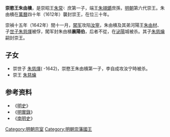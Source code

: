 '''崇愍王朱由樻'''{{BD|？||1642年|catIdx=Z朱}}，是崇昭王[[崇昭王|朱常]][[File:氵水聿缺字.svg|14px]]庶第一子，端王[[朱翊𨰜|朱翊𨰜]]庶孫，[[明朝|明朝]]第六代崇王。朱由樻在[[萬曆|萬曆]]四十年（1612年）襲封崇王，在位三十年。

崇禎十五年（1642年）閏十一月，[[闖军|闖军]]攻陷[[汝寧|汝寧]]，朱由樻及其弟河陽王[[朱由材|朱由材]]、子[[世子|世子]][[朱慈煇_(明崇愍王子)|朱慈煇]]被俘，闖军封朱由樻'''襄陽伯'''，后者不從，在[[泌陽|泌陽]]城被杀。其子[[朱慈爚|朱慈爚]]嗣封崇王。

==子女==
*崇世子 [[朱慈煇_(明崇愍王子)|朱慈煇]](  -1642)，崇愍王朱由樻第一子，李自成攻汝宁時被杀。
*崇王 [[朱慈爚|朱慈爚]]

==参考资料==
*《[[明史|明史]]》
*《[[明實錄|明實錄]]》
*《[[南明史_(錢海岳)|南明史]]》

{{s-start}}
{{s-before|祖父端王[[朱翊𨰜|朱翊𨰜]]}}
{{s-ttl|title=[[明朝藩王列表_(崇王系)|明崇國國王]]|years=1612年－1642年}}
{{s-after|子[[朱慈爚|朱慈爚]]}}
{{end}}

[[Category:明朝宗室|Category:明朝宗室]]
[[Category:明朝崇藩國王|Category:明朝崇藩國王]]